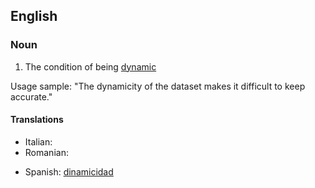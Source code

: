 ==English==

===Noun===
{{en-noun|-}}

# The condition of being [[dynamic]]

Usage sample: "The dynamicity of the dataset makes it difficult to keep accurate."

====Translations====
{{trans-top|condition of being dynamic}}
* Italian: {{t-|it|dinamicità|f}}
* Romanian: {{t|ro|dinamicitate|f}}
{{trans-mid}}
* Spanish: [[dinamicidad]] {{f}}
{{trans-bottom}}